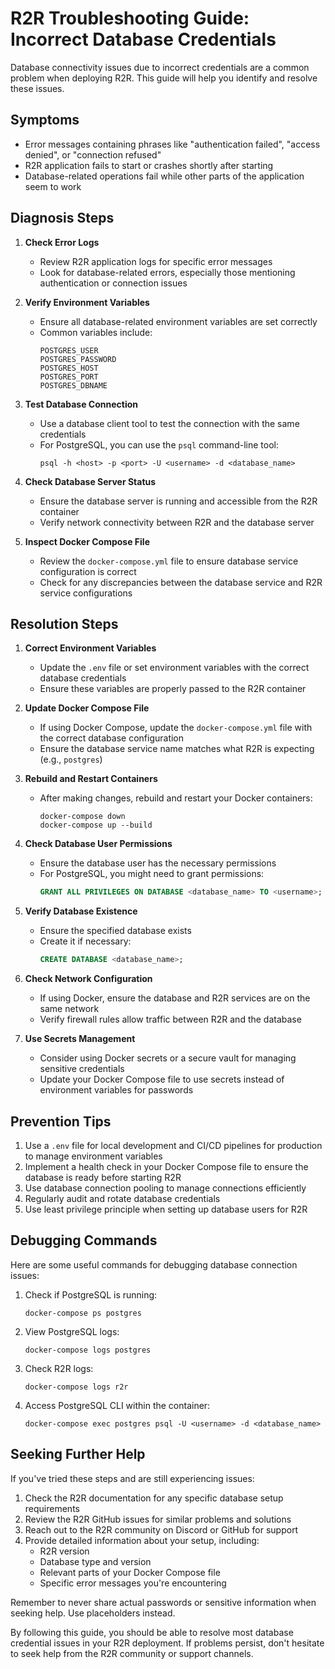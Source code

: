 # R2R Troubleshooting Guide: Incorrect Database Credentials

Database connectivity issues due to incorrect credentials are a common problem when deploying R2R. This guide will help you identify and resolve these issues.

## Symptoms

- Error messages containing phrases like "authentication failed", "access denied", or "connection refused"
- R2R application fails to start or crashes shortly after starting
- Database-related operations fail while other parts of the application seem to work

## Diagnosis Steps

1. **Check Error Logs**
   - Review R2R application logs for specific error messages
   - Look for database-related errors, especially those mentioning authentication or connection issues

2. **Verify Environment Variables**
   - Ensure all database-related environment variables are set correctly
   - Common variables include:
     ```
     POSTGRES_USER
     POSTGRES_PASSWORD
     POSTGRES_HOST
     POSTGRES_PORT
     POSTGRES_DBNAME
     ```

3. **Test Database Connection**
   - Use a database client tool to test the connection with the same credentials
   - For PostgreSQL, you can use the `psql` command-line tool:
     ```
     psql -h <host> -p <port> -U <username> -d <database_name>
     ```

4. **Check Database Server Status**
   - Ensure the database server is running and accessible from the R2R container
   - Verify network connectivity between R2R and the database server

5. **Inspect Docker Compose File**
   - Review the `docker-compose.yml` file to ensure database service configuration is correct
   - Check for any discrepancies between the database service and R2R service configurations

## Resolution Steps

1. **Correct Environment Variables**
   - Update the `.env` file or set environment variables with the correct database credentials
   - Ensure these variables are properly passed to the R2R container

2. **Update Docker Compose File**
   - If using Docker Compose, update the `docker-compose.yml` file with the correct database configuration
   - Ensure the database service name matches what R2R is expecting (e.g., `postgres`)

3. **Rebuild and Restart Containers**
   - After making changes, rebuild and restart your Docker containers:
     ```
     docker-compose down
     docker-compose up --build
     ```

4. **Check Database User Permissions**
   - Ensure the database user has the necessary permissions
   - For PostgreSQL, you might need to grant permissions:
     ```sql
     GRANT ALL PRIVILEGES ON DATABASE <database_name> TO <username>;
     ```

5. **Verify Database Existence**
   - Ensure the specified database exists
   - Create it if necessary:
     ```sql
     CREATE DATABASE <database_name>;
     ```

6. **Check Network Configuration**
   - If using Docker, ensure the database and R2R services are on the same network
   - Verify firewall rules allow traffic between R2R and the database

7. **Use Secrets Management**
   - Consider using Docker secrets or a secure vault for managing sensitive credentials
   - Update your Docker Compose file to use secrets instead of environment variables for passwords

## Prevention Tips

1. Use a `.env` file for local development and CI/CD pipelines for production to manage environment variables
2. Implement a health check in your Docker Compose file to ensure the database is ready before starting R2R
3. Use database connection pooling to manage connections efficiently
4. Regularly audit and rotate database credentials
5. Use least privilege principle when setting up database users for R2R

## Debugging Commands

Here are some useful commands for debugging database connection issues:

1. Check if PostgreSQL is running:
   ```
   docker-compose ps postgres
   ```

2. View PostgreSQL logs:
   ```
   docker-compose logs postgres
   ```

3. Check R2R logs:
   ```
   docker-compose logs r2r
   ```

4. Access PostgreSQL CLI within the container:
   ```
   docker-compose exec postgres psql -U <username> -d <database_name>
   ```

## Seeking Further Help

If you've tried these steps and are still experiencing issues:

1. Check the R2R documentation for any specific database setup requirements
2. Review the R2R GitHub issues for similar problems and solutions
3. Reach out to the R2R community on Discord or GitHub for support
4. Provide detailed information about your setup, including:
   - R2R version
   - Database type and version
   - Relevant parts of your Docker Compose file
   - Specific error messages you're encountering

Remember to never share actual passwords or sensitive information when seeking help. Use placeholders instead.

By following this guide, you should be able to resolve most database credential issues in your R2R deployment. If problems persist, don't hesitate to seek help from the R2R community or support channels.
